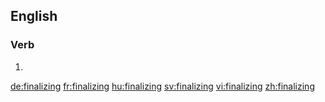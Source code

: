 ==English==

===Verb===
{{head|en}}

# {{present participle of|finalize}}

[[de:finalizing]]
[[fr:finalizing]]
[[hu:finalizing]]
[[sv:finalizing]]
[[vi:finalizing]]
[[zh:finalizing]]